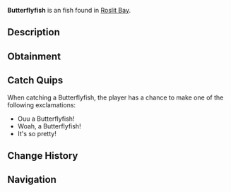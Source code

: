 {{FishInfobox
|image          = Butterflyfish.png
|rarity         = Uncommon
|sea            = First Sea
|location       = [[Roslit Bay]]
|sublocation    = Coral Reef
|sources        = Fishing Rod
|radar_location = 
|xp             = 60
|weather        = Clear, Foggy
|time           = Day
|season         = 
|bait           = Flakes
|base_weight    = 1.5
|base_value     = 110
|weight_range   = 1.3
|base_chance    = 40
|base_resil     = 60
}}
'''Butterflyfish''' is an {{Rarity|Uncommon}} fish found in [[Roslit Bay]].

== Description ==
{{Description|Butterflyfish are vibrant reef fish known for their striking colors and elaborate patterns. They feed and behave similar to other fish found in Roslit Bays coral reef.|Bestiary Entry}}

== Obtainment ==
{{Description|Found in Roslit Bays coral reef.|Bestiary Hint}}
{{Fish Availability|
Roslit Bay/Coral Reef
|top_rods      = 
Krampus's Rod\244984.09\92836.82;
Magma Rod\235816.37\89362.71;
Plastic Rod\215599.67\81705;
Leviathan's Fang Rod\201224.91\42187.38;
Free Spirit Rod\188630.85\37128.48;
Buddy Bond Rod\160159.76\60695.14;
Fast Rod\187065.64\77781.55;
Flimsy Rod\128385.04\69626.3;
Nocturnal Rod\84784.34\52966.33;
Trident Rod\184931.52\36265.53;
Ethereal Prism Rod\174584.24\39156.21;
Astralhook Rod\174525.9\39162.3;
No-Life Rod\173897.38\38391.59;
Seraphic Rod\171744.43\38290.23;
Rod Of The Forgotten Fang\161252.84\35919.94;
Challenger's Rod\158707.25\35085.1;
Blazebringer Rod\155361.26\34145.51;
Zeus Rod\146468.73\32191.1;
Rod Of The Depths\146283.12\32490.71;
Rod Of The Exalted One\145571.74\31556.1;
Verdant Shear Rod\145515.08\31812.32;
Depthseeker Rod\133630.36\29156.45;
Avalanche Rod\126238.11\26334.12;
Volcanic Rod\125283.7\25082.28;
Training Rod\116680.47\57000.07;
Steady Rod\65047.21\8420.51
|recommended   = Trident Rod
}}

== Catch Quips ==
When catching a Butterflyfish, the player has a chance to make one of the following exclamations:
* Ouu a Butterflyfish!
* Woah, a Butterflyfish!
* It's so pretty!

== Change History ==
{{Change History|{{subst:Current Version}}}}

== Navigation ==
{{Fish Navbox|Roslit Bay}}